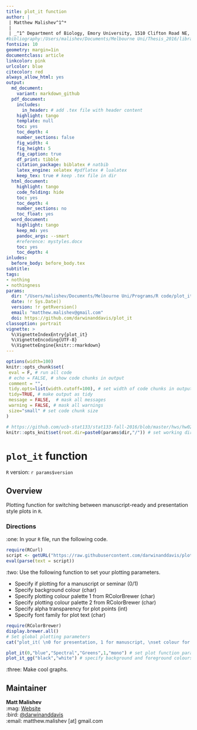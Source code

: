 ```yaml
---
title: plot_it function
author: |  
 | Matthew Malishev^1^*
 |  
 | _^1^ Department of Biology, Emory University, 1510 Clifton Road NE, Atlanta, GA, USA, 30322_
#bibliography:/Users/malishev/Documents/Melbourne Uni/Thesis_2016/library.bib
fontsize: 10
geometry: margin=1in
documentclass: article
linkcolor: pink
urlcolor: blue
citecolor: red
always_allow_html: yes
output:
  md_document: 
    variant: markdown_github
  pdf_document:
    includes:
      in_header: # add .tex file with header content
    highlight: tango
    template: null
    toc: yes
    toc_depth: 4
    number_sections: false
    fig_width: 4
    fig_height: 5
    fig_caption: true
    df_print: tibble 
    citation_package: biblatex # natbib
    latex_engine: xelatex #pdflatex # lualatex
    keep_tex: true # keep .tex file in dir 
  html_document:
    highlight: tango
    code_folding: hide
    toc: yes
    toc_depth: 4
    number_sections: no
    toc_float: yes
  word_document:
    highlight: tango
    keep_md: yes
    pandoc_args: --smart
    #reference: mystyles.docx
    toc: yes
    toc_depth: 4
inludes:
  before_body: before_body.tex
subtitle: 
tags:
- nothing
- nothingness
params: 
  dir: "/Users/malishev/Documents/Melbourne Uni/Programs/R code/plot_it"
  date: !r Sys.Date()
  version: !r getRversion()
  email: "matthew.malishev@gmail.com"
  doi: https://github.com/darwinanddavis/plot_it
classoption: portrait
vignette: >
  %\VignetteIndexEntry{plot_it}
  %\VignetteEncoding{UTF-8}
  %\VignetteEngine{knitr::rmarkdown}
---
```

<!-- This file is edited in README.Rmd -->

```r
options(width=100)
knitr::opts_chunk$set(
 eval = F, # run all code
 # echo = FALSE, # show code chunks in output 
 comment = "",
 tidy.opts=list(width.cutoff=100), # set width of code chunks in output
 tidy=TRUE, # make output as tidy
 message = FALSE,  # mask all messages
 warning = FALSE, # mask all warnings 
 size="small" # set code chunk size
)

# https://github.com/ucb-stat133/stat133-fall-2016/blob/master/hws/hw02-tables-ggplot.Rmd
knitr::opts_knit$set(root.dir=paste0(params$dir,"/")) # set working dir
```

# `plot_it` function    

`R` version: `r params$version`    

\newpage      

## Overview
Plotting function for switching between manuscript-ready and presentation style plots in `R`.    

### Directions
:one: In your `R` file, run the following code.  

```r
require(RCurl)
script <- getURL("https://raw.githubusercontent.com/darwinanddavis/plot_it/master/plot_it.R", ssl.verifypeer = FALSE)
eval(parse(text = script))
```  

:two: Use the following function to set your plotting parameters.  

- Specify if plotting for a manuscript or seminar (0/1)  
- Specify background colour (char)  
- Specify plotting colour palette 1 from RColorBrewer (char)  
- Specify plotting colour palette 2 from RColorBrewer (char)  
- Specify alpha transparency for plot points (int)  
- Specify font family for plot text (char)  

```r
require(RColorBrewer)
display.brewer.all()
# Set global plotting parameters
cat("plot_it( \n0 for presentation, 1 for manuscript, \nset colour for background, \nset colour palette 1. use 'display.brewer.all()', \nset colour palette 2. use 'display.brewer.all()', \nset alpha for colour transperancy, \nset font style \n)")

plot_it(0,"blue","Spectral","Greens",1,"mono") # set plot function params       
plot_it_gg("black","white") # specify background and foreground colours   
```  

:three: Make cool graphs.    

## Maintainer    
**Matt Malishev**     
:mag: [Website](https://www.researchgate.net/profile/Matt_Malishev)      
:bird: [@darwinanddavis](https://twitter.com/darwinanddavis)    
:email: matthew.malishev [at] gmail.com     
